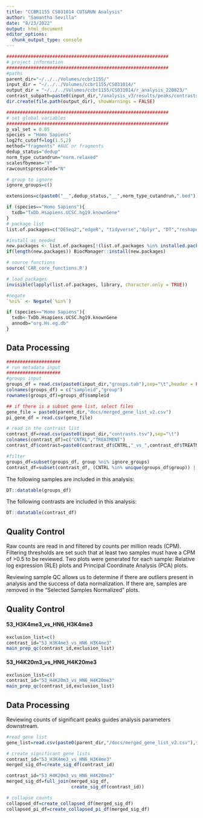 ```yaml
---
title: "CCBR1155 CS031014 CUT&RUN Analysis"
author: "Samantha Sevilla"
date: "8/23/2022"
output: html_document
editor_options: 
  chunk_output_type: console
---
```


```r
############################################################
# project information
############################################################
#paths
parent_dir="~/../../Volumes/ccbr1155/"
input_dir = "~/../../Volumes/ccbr1155/CS031014/"
output_dir = "~/../../Volumes/ccbr1155/CS031014/r_analysis_220823/"
contrast_subpath=paste0(input_dir,"/analysis_v3/results/peaks/contrasts/")
dir.create(file.path(output_dir), showWarnings = FALSE)
```

```r
############################################################
# set global variables 
############################################################
p_val_set = 0.05
species = "Homo Sapiens"
log2fc_cutoff=log(1.5,2)
method="fragments" #AUC or fragments
dedup_status="dedup"
norm_type_cutandrun="norm.relaxed"
scalesfbymean="Y"
rawcountsprescaled="N"

# group to ignore
ignore_groups=c()
```

```r
extensions=c(paste0("__",dedup_status,"__",norm_type_cutandrun,".bed"))

```

```r
if (species=="Homo Sapiens"){
  txdb="TxDb.Hsapiens.UCSC.hg19.knownGene"
}
# package list
list.of.packages=c("DESeq2","edgeR", "tidyverse","dplyr", "DT","reshape2","pander","plotly", "ggplot2", "ggfortify", "ggrepel", "yaml", "EnhancedVolcano", "RUVSeq", "ChIPseeker", "stringr","RColorBrewer","HTSFilter","pheatmap",txdb)

#install as needed
new.packages <- list.of.packages[!(list.of.packages %in% installed.packages()[,"Package"])]
if(length(new.packages)) BiocManager::install(new.packages)

# source functions
source('CAR_core_functions.R')

# load packages
invisible(lapply(list.of.packages, library, character.only = TRUE))

#negate
`%ni%` <- Negate(`%in%`)

if (species=="Homo Sapiens"){
  txdb<-TxDb.Hsapiens.UCSC.hg19.knownGene
  annodb="org.Hs.eg.db"
}
```

## **Data Processing**
```r
####################
# run metadata input
####################
#groups input
groups_df = read.csv(paste0(input_dir,"groups.tab"),sep="\t",header = FALSE)[,c("V1","V2")]
colnames(groups_df) = c("sampleid","group")
rownames(groups_df)=groups_df$sampleid

## if there is a subset gene list, select files
gene_file = paste0(parent_dir,"docs/merged_gene_list_v2.csv")
pi_gene_df = read.csv(gene_file)

# read in the contrast list
contrast_df=read.csv(paste0(input_dir,"contrasts.tsv"),sep="\t")
colnames(contrast_df)=c("CNTRL","TREATMENT")
contrast_df$contrast=paste0(contrast_df$CNTRL,"_vs_",contrast_df$TREATMENT)

#filter
groups_df=subset(groups_df, group %ni% ignore_groups)
contrast_df=subset(contrast_df, (CNTRL %in% unique(groups_df$group)) | (TREATMENT %in% unique(groups_df$group)))
```

The following samples are included in this analysis:
```r
DT::datatable(groups_df)
```

The following contrasts are included in this analysis:
```r
DT::datatable(contrast_df)
```

## **Quality Control**
Raw counts are read in and filtered by counts per million reads (CPM). Filtering thresholds are set such that at least two samples must have a CPM of >0.5 to be reviewed. Two plots were generated for each sample: Relative log expression (RLE) plots and Principal Coordinate Analysis (PCA) plots.

Reviewing sample QC allows us to determine if there are outliers present in analysis and the success of data normalization. If there are, samples are removed in the "Selected Samples Normalized" plots.

## Quality Control  {.tabset}

#### 53_H3K4me3_vs_HN6_H3K4me3
```r
exclusion_list=c()
contrast_id="53_H3K4me3_vs_HN6_H3K4me3"
main_prep_qc(contrast_id,exclusion_list)
```

#### 53_H4K20m3_vs_HN6_H4K20me3
```r
exclusion_list=c()
contrast_id="53_H4K20m3_vs_HN6_H4K20me3"
main_prep_qc(contrast_id,exclusion_list)
```

## **Data Processing**
Reviewing counts of significant peaks guides analysis parameters downstream.

```r
#read gene list
gene_list=read.csv(paste0(parent_dir,"/docs/merged_gene_list_v2.csv"),sep=",")

# create significant gene lists
contrast_id="53_H3K4me3_vs_HN6_H3K4me3"
merged_sig_df=create_sig_df(contrast_id)

contrast_id="53_H4K20m3_vs_HN6_H4K20me3"
merged_sig_df=full_join(merged_sig_df,
                        create_sig_df(contrast_id))

# collapse counts
collapsed_df=create_collapsed_df(merged_sig_df)
collapsed_pi_df=create_collapsed_pi_df(merged_sig_df)
```

